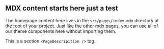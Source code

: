 

## MDX content starts here just a test

<PageDescription>

The homepage content here lives in the `src/pages/index.mdx` directory at the root of your project. Just like the other mdx pages, you can use all of our theme components here without importing them.

</PageDescription>

<PageDescription>

This is a section `<PageDescripition />` tag.

</PageDescription>
